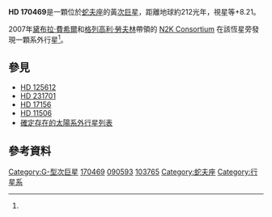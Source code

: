 {{Starbox short
| name = [[Henry_Draper_catalogue|HD]] 170469
| epoch = J2000.0
| constell = [[蛇夫座|蛇夫座]]
| ra = {{RA|18|29|10.9801}}
| dec = {{DEC|+11|41|43.807}}
| appmag_v = 8.21
| dist_ly = 211.91
| dist_pc = 64.97
| spectral = G5IV
| names = [[Durchmusterung|BD]] +11º3479, [[Hipparcos_catalogue|HIP]] 90593, [[Smithsonian_Astrophysical_Observatory_catalogue|SAO]] 103765
| Simbad = HD+170469
| EPE = HD+170469
}}

'''HD 170469'''是一顆位於[[蛇夫座|蛇夫座]]的黃[[次巨星|次巨星]]，距離地球約212光年，視星等+8.21。

2007年[[黛布拉·費希爾|黛布拉·費希爾]]和[[格列高利·勞夫林|格列高利·勞夫林]]帶領的 [[N2K_Consortium|N2K Consortium]] 在該恆星旁發現一顆系外行星<ref name="Fischer2007"/>。

{{OrbitboxPlanet begin
| table_ref = <ref name="Fischer2007"/>
}}
{{OrbitboxPlanet
| exoplanet = [[HD_170469_b|b]]
| mass = >0.67 
| period = 1143  
| semimajor = 2.24
| eccentricity = 0.11
}}
{{Orbitbox end}}

== 參見 ==
* [[HD_125612|HD 125612]]
* [[HD_231701|HD 231701]]
* [[HD_17156|HD 17156]]
* [[HD_11506|HD 11506]]
* [[確定存在的太陽系外行星列表|確定存在的太陽系外行星列表]]

==參考資料==
{{Reflist|colwidth=30em|refs=

<ref name="Fischer2007">{{cite journal | title=Five Intermediate-Period Planets from the N2K Sample | url=http://iopscience.iop.org/0004-637X/669/2/1336/fulltext/ | last1=Fischer | first1=Debra A. | last2=Vogt | first2=Steven S. | last3=Marcy | first3=Geoffrey W. | last4=Butler | first4=R. Paul | last5=Sato | first5=Bun’ei | last6=Henry | first6=Gregory W. | last7=Robinson | first7=Sarah | last8=Laughlin | first8=Gregory | last9=Ida | first9=Shigeru | display-authors=1 | journal=The Astrophysical Journal | volume=669 | issue=2 | pages=1336–1344 | year=2007 | arxiv=0704.1191 | bibcode=2007ApJ...669.1336F | doi=10.1086/521869 | access-date=2013-04-20 | archive-date=2020-01-03 | archive-url=https://web.archive.org/web/20200103234921/http://iopscience.iop.org/0004-637X/669/2/1336/fulltext/ | dead-url=no }}</ref>

}}

[[Category:G-型次巨星|Category:G-型次巨星]]
[[Category:HD和HDE天體|170469]]
[[Category:HIP天體|090593]]
[[Category:SAO天體|103765]]
[[Category:蛇夫座|Category:蛇夫座]]
[[Category:行星系|Category:行星系]]

{{subgiant-star-stub}}